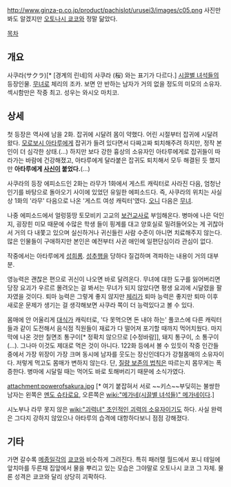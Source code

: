 http://www.ginza-p.co.jp/product/pachislot/urusei3/images/c05.png
사진만 봐도 알겠지만 [[오토나시 쿄코]]와 정말 닮았다.

[[목차]]

== 개요 ==
사쿠라(サクラ)[* [경계의 린네]의 사쿠라 (桜) 와는 표기가 다르다.]
[[시끌별 녀석들]]의 등장인물. [[무녀]]로 체리의 조카. 보면 안 반하는 남자가 거의 없을 정도의 미모의 소유자. 섹시함만은 작중 최고. 성우는 와시오 마치코.

== 상세 ==
첫 등장은 역사에 남을 2화. 잡귀에 시달려 몸이 약했다. 어린 시절부터  잡귀에 시달려 왔다. [[모로보시 아타루]]에게 잡귀가 들려 있다면서 다짜고짜 퇴치해주려 하지만, 정작 본인이 더 심각한 상태.(...) 하지만 보다 강한 흉상의 소유자인 아타루에게로 잡귀들이 따라가는 바람에 건강해졌고, 아타루에게 달라붙은 잡귀도 퇴치해서 모두 해결된 듯 했지만 '''아타루에게 [[사신]]이 붙었다.'''(…)

사쿠라의 등장 에피소드인 2화는 라무가 1화에서 게스트 캐릭터로 사라진 다음, 엄청난 인기를 바탕으로 돌아오기 사이에 있었던 유일한 에피소드다. 즉, 사쿠라의 위치는 사실상 1화의 '라무' 다음으로 나온 '게스트 여성 캐릭터'였다. [[오니]] 다음은 [[무녀]].

나중 에피소드에서 얼렁뚱땅 토모비키 고교의 [[보건교사]]로 부임해온다. 병마에 나은 덕인지, 굉장힌 미모 때문에 수많은 학생 들이 핑계를 대고 양호실로 밀려들어오는 게 귀찮아서 거의 다 내쫓고 있으며 실신하거나 귀신들린 사람 수준이 아니면 치료해주지 않는다. 많은 인물들이 구애하지만 본인은 예전부터 사귄 애인에 일편단심이라 관심이 없다.

작중에서는 아타루에게 [[성희롱]]. [[성추행]]을 당하다 질겁하며 격파하는 내용이 거의 대부분.

영능력은 괜찮은 편으로 귀신이 나오면 바로 달려온다. 무녀에 대한 도구를 잃어버리면 당장 요괴가 우르르 몰려오는 걸 봐서는 무녀가 되지 않았다면 평생 요괴에 시달렸을 팔자였을 것이다. 퇴마 능력은 그렇게 좋지 않지만 [[체리]]가 퇴마 능력은 좋지만 퇴마 이후 새로운 문제가 생기는 걸 생각해보면 사쿠라 쪽이 더 능력있다고 볼 수 있다.

몸매에 안 어울리게 [[대식가]] 캐릭터로, '다 못먹으면 돈 내야 하는' 풀코스에 다른 캐릭터들과 같이 도전해서 음식점 직원들이 재료가 다 떨어져 포기할 때까지 먹어치웠다. 마지막에 나온 것만 칠면조 통구이[* 정확치 않으므로 [수정바람]], 돼지 통구이, 소 통구이(…). 그나마 이것도 제대로 먹은 것이 아니다. 122화 등에서 볼 수 있듯이 작중 인간들 중에서 가장 위장이 가장 크며 동시에 남자를 웃도는 장신인데다가 강철몸매의 소유자이다. 저렇게 먹고도 몸매가 변하지 않는다. 단, [[질량 보존의 법칙]]은 따르는지 몸무게는 폭증한다. 병마에 시달릴 때는 먹어도 바로 토해버리기 때문에 소식가였다.

attachment:powerofsakura.jpg [* 여기 붙잡혀서 서로 ~~키스~~부딪히는 불쌍한 남자는 왼쪽은 [[멘도 슈타로]]요, 오른쪽은 [[wiki:"메가네(시끌별 녀석들)" 메가네]]이다.]

시노부나 라무 못지 않은 [[wiki:"괴력녀" 초인적인 괴력의 소유자]]이기도 하다. 사실 완력은 그다지 강하지 않았으나 아타루의 습격에 대항하다보니 점점 강해졌다.

== 기타 ==
가면 갈수록 [[메종일각]]의 [[쿄코]]와 비슷하게 그려진다. 특히 패러렐 월드에서 포니 테일에 앞치마를 두른채 집앞에서 물을 뿌리고 있는 모습은 그야말로 오토나시 쿄코 그 자체. 물론 성격은 쿄코와 달리 상당히 괴팍하다.
